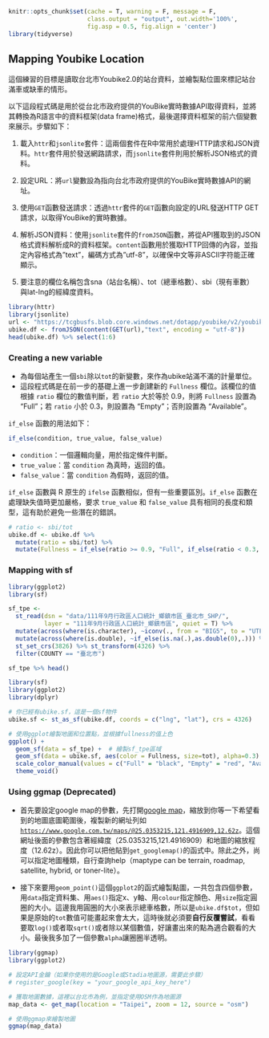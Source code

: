 ```r
knitr::opts_chunk$set(cache = T, warning = F, message = F, 
                      class.output = "output", out.width='100%', 
                      fig.asp = 0.5, fig.align = 'center')
library(tidyverse)
```

## Mapping Youbike Location

這個練習的目標是讀取台北市Youbike2.0的站台資料，並繪製點位圖來標記站台滿車或缺車的情形。

以下這段程式碼是用於從台北市政府提供的YouBike實時數據API取得資料，並將其轉換為R語言中的資料框架(data frame)格式，最後選擇資料框架的前六個變數來展示。步驟如下：

1.  載入`httr`和`jsonlite`套件：這兩個套件在R中常用於處理HTTP請求和JSON資料。`httr`套件用於發送網路請求，而`jsonlite`套件則用於解析JSON格式的資料。

2.  設定URL：將`url`變數設為指向台北市政府提供的YouBike實時數據API的網址。

3.  使用`GET`函數發送請求：透過`httr`套件的`GET`函數向設定的URL發送HTTP GET請求，以取得YouBike的實時數據。

4.  解析JSON資料：使用`jsonlite`套件的`fromJSON`函數，將從API獲取到的JSON格式資料解析成R的資料框架。`content`函數用於獲取HTTP回傳的內容，並指定內容格式為"text"，編碼方式為"utf-8"，以確保中文等非ASCII字符能正確顯示。

5.  要注意的欄位名稱包含sna（站台名稱）、tot（總車格數）、sbi（現有車數）與lat-lng的經緯度資料。

```r
library(httr)
library(jsonlite)
url <- "https://tcgbusfs.blob.core.windows.net/dotapp/youbike/v2/youbike_immediate.json"
ubike.df <- fromJSON(content(GET(url),"text", encoding = "utf-8"))
head(ubike.df) %>% select(1:6)

```

### Creating a new variable

-   為每個站產生一個`sbi`除以`tot`的新變數，來作為ubike站滿不滿的計量單位。
-   這段程式碼是在前一步的基礎上進一步創建新的 `Fullness` 欄位。該欄位的值根據 `ratio` 欄位的數值判斷，若 `ratio` 大於等於 0.9，則將 `Fullness` 設置為 "Full"；若 `ratio` 小於 0.3，則設置為 "Empty"；否則設置為 "Available"。

`if_else` 函數的用法如下：

``` r
if_else(condition, true_value, false_value)
```

-   `condition`：一個邏輯向量，用於指定條件判斷。
-   `true_value`：當 `condition` 為真時，返回的值。
-   `false_value`：當 `condition` 為假時，返回的值。

`if_else` 函數與 R 原生的 `ifelse` 函數相似，但有一些重要區別。`if_else` 函數在處理缺失值時更加嚴格，要求 `true_value` 和 `false_value` 具有相同的長度和類型，這有助於避免一些潛在的錯誤。

```r
# ratio <- sbi/tot
ubike.df <- ubike.df %>%
  mutate(ratio = sbi/tot) %>%
  mutate(Fullness = if_else(ratio >= 0.9, "Full", if_else(ratio < 0.3, "Empty", "Available")))
```

### Mapping with sf

```r
library(ggplot2)
library(sf)

sf_tpe <-
  st_read(dsn = "data/111年9月行政區人口統計_鄉鎮市區_臺北市_SHP/", 
          layer = "111年9月行政區人口統計_鄉鎮市區", quiet = T) %>%
  mutate(across(where(is.character), ~iconv(., from = "BIG5", to = "UTF8"))) %>%
  mutate(across(where(is.double), ~if_else(is.na(.),as.double(0),.))) %>%
  st_set_crs(3826) %>% st_transform(4326) %>%
  filter(COUNTY == "臺北市")

sf_tpe %>% head()


```

```r
library(sf)
library(ggplot2)
library(dplyr)

# 你已經有ubike.sf，這是一個sf物件
ubike.sf <- st_as_sf(ubike.df, coords = c("lng", "lat"), crs = 4326)

# 使用ggplot繪製地圖和位置點，並根據fullness的值上色
ggplot() + 
  geom_sf(data = sf_tpe) +  # 繪製sf_tpe區域
  geom_sf(data = ubike.sf, aes(color = Fullness, size=tot), alpha=0.3) +
  scale_color_manual(values = c("Full" = "black", "Empty" = "red", "Available" = "blue")) + 
  theme_void()

```

### Using ggmap (Deprecated)

-   首先要設定google map的參數，先打開[google map](https://www.google.com.tw/maps)，縮放到你等一下希望看到的地圖底圖範圍後，複製新的網址列如[`https://www.google.com.tw/maps/@25.0353215,121.4916909,12.62z`](https://www.google.com.tw/maps/@25.0353215,121.4916909,12.62z)。這個網址後面的參數包含著經緯度（25.0353215,121.4916909）和地圖的縮放程度（12.62z）。因此你可以把他貼到`get_googlemap()`的函式中。除此之外，尚可以指定地圖種類，自行查詢help（maptype can be terrain, roadmap, satellite, hybrid, or toner-lite）。

-   接下來要用`geom_point()`這個`ggplot2`的函式繪製點圖，一共包含四個參數，用`data`指定資料集、用`aes()`指定x、y軸、用`colour`指定顏色、用`size`指定圓圈的大小。這邊我用圓圈的大小來表示總車格數，所以是`ubike.df$tot`，但如果是原始的`tot`數值可能畫起來會太大，這時後就必須要**自行反覆嘗試**，看看要取`log()`或者取`sqrt()`或者除以某個數值，好讓畫出來的點為適合觀看的大小。最後我多加了一個參數`alpha`讓圈圈半透明。

```r
library(ggmap)
library(ggplot2)

# 設定API金鑰（如果你使用的是Google或Stadia地圖源，需要此步驟）
# register_google(key = "your_google_api_key_here")

# 獲取地圖數據，這裡以台北市為例，並指定使用OSM作為地圖源
map_data <- get_map(location = "Taipei", zoom = 12, source = "osm")

# 使用ggmap來繪製地圖
ggmap(map_data)

```
